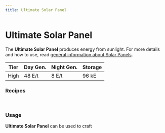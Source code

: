 ```yaml
---
title: Ultimate Solar Panel
---
```


<ItemImage file="ultimate_solar_panel" alt="Ultimate Solar Panel" size="200" />

# Ultimate Solar Panel

The **Ultimate Solar Panel** produces energy from sunlight. For more details and how to use, read [general information about Solar Panels](/docs/blocks/generators/solar_panels).

| Tier  | Day Gen. | Night Gen. | Storage |
|-------|----------|-------------|---------|
| High  | 48 E/t   | 8 E/t       | 96 kE   |

### Recipes

<CraftingTable recipe="input techreborn:diamond_dust techreborn:reinforced_glass techreborn:diamond_dust input techreborn:reinforced_glass techreborn:diamond_dust techreborn:reinforced_glass input techreborn:advanced_circuit techreborn:industrial_solar_panel techreborn:advanced_circuit output techreborn:ultimate_solar_panel"/><br/>
<CraftingTable recipe="input techreborn:diamond_dust techreborn:reinforced_glass techreborn:diamond_dust input techreborn:reinforced_glass techreborn:diamond_dust techreborn:reinforced_glass input techreborn:advanced_circuit techreborn:advanced_machine_frame techreborn:advanced_circuit output techreborn:ultimate_solar_panel"/>

### Usage

**Ultimate Solar Panel** can be used to craft <McItem slug="techreborn:quantum_solar_panel" inline={true}/>

